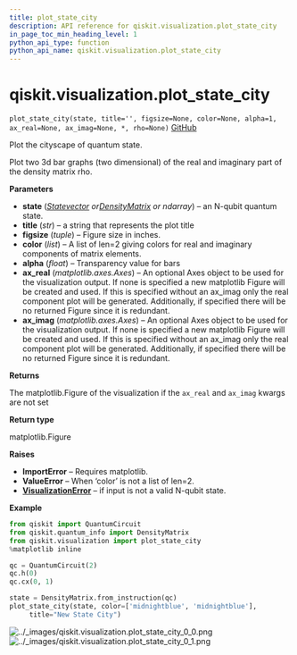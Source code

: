 ```yaml
---
title: plot_state_city
description: API reference for qiskit.visualization.plot_state_city
in_page_toc_min_heading_level: 1
python_api_type: function
python_api_name: qiskit.visualization.plot_state_city
---
```


# qiskit.visualization.plot\_state\_city

<span id="qiskit.visualization.plot_state_city" />

`plot_state_city(state, title='', figsize=None, color=None, alpha=1, ax_real=None, ax_imag=None, *, rho=None)` [GitHub](https://github.com/qiskit/qiskit/tree/stable/0.17/qiskit/visualization/state_visualization.py "view source code")

Plot the cityscape of quantum state.

Plot two 3d bar graphs (two dimensional) of the real and imaginary part of the density matrix rho.

**Parameters**

*   **state** ([*Statevector*](qiskit.quantum_info.Statevector "qiskit.quantum_info.Statevector")  *or*[*DensityMatrix*](qiskit.quantum_info.DensityMatrix "qiskit.quantum_info.DensityMatrix") *or ndarray*) – an N-qubit quantum state.
*   **title** (*str*) – a string that represents the plot title
*   **figsize** (*tuple*) – Figure size in inches.
*   **color** (*list*) – A list of len=2 giving colors for real and imaginary components of matrix elements.
*   **alpha** (*float*) – Transparency value for bars
*   **ax\_real** (*matplotlib.axes.Axes*) – An optional Axes object to be used for the visualization output. If none is specified a new matplotlib Figure will be created and used. If this is specified without an ax\_imag only the real component plot will be generated. Additionally, if specified there will be no returned Figure since it is redundant.
*   **ax\_imag** (*matplotlib.axes.Axes*) – An optional Axes object to be used for the visualization output. If none is specified a new matplotlib Figure will be created and used. If this is specified without an ax\_imag only the real component plot will be generated. Additionally, if specified there will be no returned Figure since it is redundant.

**Returns**

The matplotlib.Figure of the visualization if the `ax_real` and `ax_imag` kwargs are not set

**Return type**

matplotlib.Figure

**Raises**

*   **ImportError** – Requires matplotlib.
*   **ValueError** – When ‘color’ is not a list of len=2.
*   [**VisualizationError**](qiskit.visualization.VisualizationError "qiskit.visualization.VisualizationError") – if input is not a valid N-qubit state.

**Example**

```python
from qiskit import QuantumCircuit
from qiskit.quantum_info import DensityMatrix
from qiskit.visualization import plot_state_city
%matplotlib inline

qc = QuantumCircuit(2)
qc.h(0)
qc.cx(0, 1)

state = DensityMatrix.from_instruction(qc)
plot_state_city(state, color=['midnightblue', 'midnightblue'],
     title="New State City")
```

![../\_images/qiskit.visualization.plot\_state\_city\_0\_0.png](/images/api/qiskit/0.27/qiskit.visualization.plot_state_city_0_0.png) ![../\_images/qiskit.visualization.plot\_state\_city\_0\_1.png](/images/api/qiskit/0.27/qiskit.visualization.plot_state_city_0_1.png)

